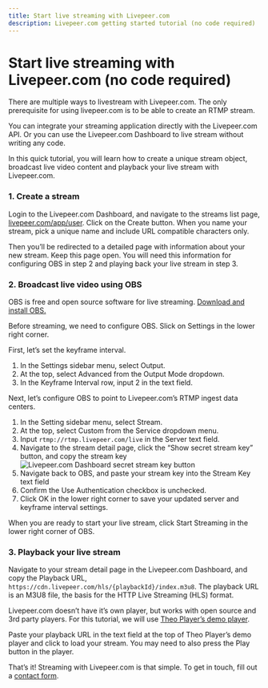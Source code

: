 ```yaml
---
title: Start live streaming with Livepeer.com
description: Livepeer.com getting started tutorial (no code required)
---
```


# Start live streaming with Livepeer.com (no code required)

There are multiple ways to livestream with Livepeer.com. The only prerequisite for using livepeer.com is to be able to create an RTMP stream. 

You can integrate your streaming application directly with the Livepeer.com API. Or you can use the Livepeer.com Dashboard to live stream without writing any code. 

In this quick tutorial, you will learn how to create a unique stream object, broadcast live video content and playback your live stream with Livepeer.com.

<DocsGrid cols={3}>
    <NavigationCard href='/' title='Create a stream' label='Jump to section' />
    <NavigationCard href='/' title='Broadcast live video using OBS' label='Jump to section' />
    <NavigationCard href='/' title='Playback your live stream' label='Jump to section' />
</DocsGrid>

### 1. Create a stream

Login to the Livepeer.com Dashboard, and navigate to the streams list page, [livepeer.com/app/user](https://livepeer.com/app/user). Click on the Create button. When you name your stream, pick a unique name and include URL compatible characters only.

Then you’ll be redirected to a detailed page with information about your new stream. Keep this page open. You will need this information for configuring OBS in step 2 and playing back your live stream in step 3.

### 2. Broadcast live video using OBS

OBS is free and open source software for live streaming. [Download and install OBS.](https://obsproject.com/download)

Before streaming, we need to configure OBS. Slick on Settings in the lower right corner.

First, let’s set the keyframe interval.

1. In the Settings sidebar menu, select Output.
2. At the top, select Advanced from the Output Mode dropdown.
3. In the Keyframe Interval row, input 2 in the text field.

Next, let’s configure OBS to point to Livepeer.com’s RTMP ingest data centers.

1. In the Setting sidebar menu, select Stream.
2. At the top, select Custom from the Service dropdown menu.
3. Input `rtmp://rtmp.livepeer.com/live` in the Server text field.
4. Navigate to the stream detail page, click the “Show secret stream key” button, and copy the stream key ![Livepeer.com Dashboard secret stream key button](/img/docs/secret-stream-key.png)
5. Navigate back to OBS, and paste your stream key into the Stream Key text field
6. Confirm the Use Authentication checkbox is unchecked.
7. Click OK in the lower right corner to save your updated server and keyframe interval settings.

When you are ready to start your live stream, click Start Streaming in the lower right corner of OBS.

### 3. Playback your live stream

Navigate to your stream detail page in the Livepeer.com Dashboard, and copy the Playback URL, `https://cdn.livepeer.com/hls/{playbackId}/index.m3u8`. The playback URL is an M3U8 file, the basis for the HTTP Live Streaming (HLS) format.

Livepeer.com doesn’t have it’s own player, but works with open source and 3rd party players. For this tutorial, we will use [Theo Player’s demo player](https://demo.theoplayer.com/test-your-stream-with-statistics).

Paste your playback URL in the text field at the top of Theo Player’s demo player and click to load your stream. You may need to also press the Play button in the player.

That’s it! Streaming with Livepeer.com is that simple. To get in touch, fill out a [contact form](/contact). 